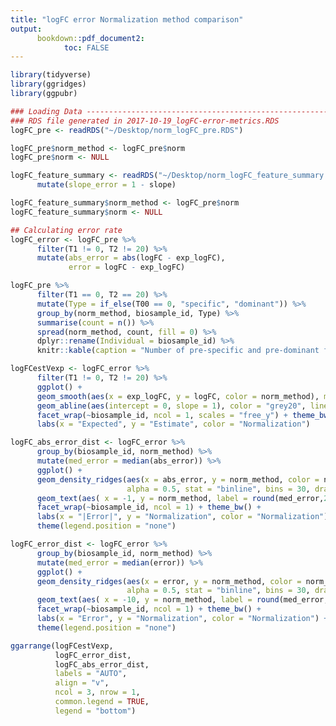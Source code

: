 ```yaml
---
title: "logFC error Normalization method comparison"
output: 
      bookdown::pdf_document2: 
            toc: FALSE
---
```


```r
library(tidyverse)
library(ggridges)
library(ggpubr)
```

```r
### Loading Data ---------------------------------------------------------------
### RDS file generated in 2017-10-19_logFC-error-metrics.RDS 
logFC_pre <- readRDS("~/Desktop/norm_logFC_pre.RDS")

logFC_pre$norm_method <- logFC_pre$norm 
logFC_pre$norm <- NULL

logFC_feature_summary <- readRDS("~/Desktop/norm_logFC_feature_summary.RDS") %>% 
      mutate(slope_error = 1 - slope)

logFC_feature_summary$norm_method <- logFC_pre$norm 
logFC_feature_summary$norm <- NULL

## Calculating error rate
logFC_error <- logFC_pre %>% 
      filter(T1 != 0, T2 != 20) %>% 
      mutate(abs_error = abs(logFC - exp_logFC),
             error = logFC - exp_logFC)
```

```r
logFC_pre %>% 
      filter(T1 == 0, T2 == 20) %>%
      mutate(Type = if_else(T00 == 0, "specific", "dominant")) %>% 
      group_by(norm_method, biosample_id, Type) %>% 
      summarise(count = n()) %>% 
      spread(norm_method, count, fill = 0) %>% 
      dplyr::rename(Individual = biosample_id) %>% 
      knitr::kable(caption = "Number of pre-specific and pre-dominant features by individual and normalization method for Mothur", booktabs = TRUE)
```

```r
logFCestVexp <- logFC_error %>% 
      filter(T1 != 0, T2 != 20) %>% 
      ggplot() + 
      geom_smooth(aes(x = exp_logFC, y = logFC, color = norm_method), method = "lm") +
      geom_abline(aes(intercept = 0, slope = 1), color = "grey20", linetype = 2) + 
      facet_wrap(~biosample_id, ncol = 1, scales = "free_y") + theme_bw()  +
      labs(x = "Expected", y = "Estimate", color = "Normalization") 

logFC_abs_error_dist <- logFC_error %>% 
      group_by(biosample_id, norm_method) %>% 
      mutate(med_error = median(abs_error)) %>% 
      ggplot() + 
      geom_density_ridges(aes(x = abs_error, y = norm_method, color = norm_method), 
                          alpha = 0.5, stat = "binline", bins = 30, draw_baseline = FALSE)  + 
      geom_text(aes( x = -1, y = norm_method, label = round(med_error,2))) + 
      facet_wrap(~biosample_id, ncol = 1) + theme_bw() + 
      labs(x = "|Error|", y = "Normalization", color = "Normalization") +
      theme(legend.position = "none")

logFC_error_dist <- logFC_error %>% 
      group_by(biosample_id, norm_method) %>% 
      mutate(med_error = median(error)) %>% 
      ggplot() + 
      geom_density_ridges(aes(x = error, y = norm_method, color = norm_method), 
                          alpha = 0.5, stat = "binline", bins = 30, draw_baseline = FALSE)  + 
      geom_text(aes( x = -10, y = norm_method, label = round(med_error,2))) + 
      facet_wrap(~biosample_id, ncol = 1) + theme_bw() + 
      labs(x = "Error", y = "Normalization", color = "Normalization") +
      theme(legend.position = "none")

ggarrange(logFCestVexp, 
          logFC_error_dist, 
          logFC_abs_error_dist, 
          labels = "AUTO",
          align = "v", 
          ncol = 3, nrow = 1,
          common.legend = TRUE,
          legend = "bottom")
```

